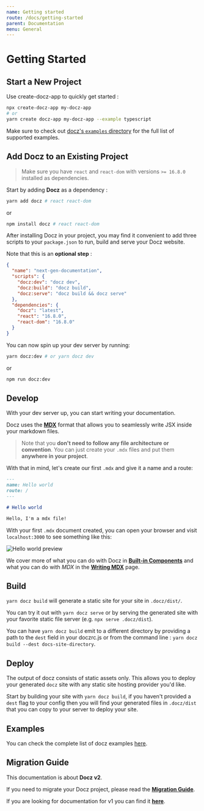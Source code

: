 ```yaml
---
name: Getting started
route: /docs/getting-started
parent: Documentation
menu: General
---
```


# Getting Started

<!-- > Starting from Docz v1 you need to have `react` and `react-dom` with versions `>= 16.8.0` installed as dependencies. -->


## Start a New Project 

Use create-docz-app to quickly get started :

```sh
npx create-docz-app my-docz-app
# or
yarn create docz-app my-docz-app --example typescript
```

Make sure to check out [docz's `examples` directory](https://github.com/doczjs/docz/tree/master/examples) for the full list of supported examples.

## Add Docz to an Existing Project

> Make sure you have `react` and `react-dom` with versions `>= 16.8.0` installed as dependencies.

Start by adding **Docz** as a dependency :

```sh
yarn add docz # react react-dom
```
or
```sh
npm install docz # react react-dom
```

After installing Docz in your project, you may find it convenient to add three scripts to your `package.json` to run, build and serve your Docz website.

Note that this is an **optional step** :

```json
{
  "name": "next-gen-documentation",
  "scripts": {
    "docz:dev": "docz dev",
    "docz:build": "docz build",
    "docz:serve": "docz build && docz serve"
  },
  "dependencies": {
    "docz": "latest",
    "react": "16.8.0",
    "react-dom": "16.8.0"
  }
}
```

You can now spin up your dev server by running:

```bash
yarn docz:dev # or yarn docz dev
```
or
```bash
npm run docz:dev
```

## Develop

With your dev server up, you can start writing your documentation. 

Docz uses the [**MDX**](https://mdxjs.com/) format that allows you to seamlessly write JSX inside your markdown files.

> Note that you **don't need to follow any file architecture or convention**. 
> You can just create your `.mdx` files and put them **anywhere in your project**.

With that in mind, let's create our first `.mdx` and give it a name and a route:

```markdown
---
name: Hello world
route: /
---

# Hello world

Hello, I'm a mdx file!
```

With your first `.mdx` document created, you can open your browser and visit `localhost:3000` to see something like this:

![Hello world preview](https://cdn-std.dprcdn.net/files/acc_649651/Y825GV)

We cover more of what you can do with Docz in [**Built-in Components**](/docs/built-in-components) and what you can do with _MDX_ in the [**Writing MDX**](/docs/writing-mdx) page.

## Build 

`yarn docz build` will generate a static site for your site in `.docz/dist/`.

You can try it out with `yarn docz serve` or by serving the generated site with your favorite static file server (e.g. `npx serve .docz/dist`). 

You can have `yarn docz build` emit to a different directory by providing a path to the `dest` field in your doczrc.js or from the command line : `yarn docz build --dest docs-site-directory`. 

## Deploy

The output of docz consists of static assets only. This allows you to deploy your generated `docz` site with any static site hosting provider you'd like. 

Start by building your site with `yarn docz build`, if you haven't provided a `dest` flag to your config then you will find your generated files in `.docz/dist` that you can copy to your server to deploy your site.

## Examples

You can check the complete list of docz examples [here](https://github.com/doczjs/docz/tree/master/examples).


## Migration Guide

This documentation is about **Docz v2**.

If you need to migrate your Docz project, please read the [**Migration Guide**](/docs/migration-guide).

If you are looking for documentation for v1 you can find it [**here**](https://docz-v1.surge.sh/).


